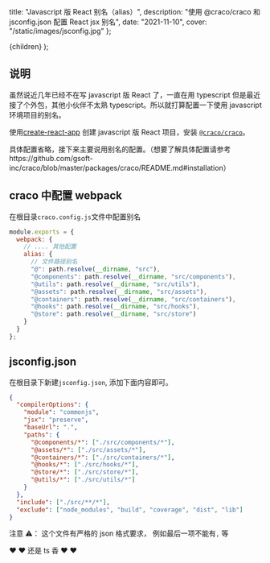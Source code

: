 
  title: "Javascript 版 React 别名（alias）",
  description: "使用 @craco/craco 和 jsconfig.json 配置 React jsx 别名",
  date: "2021-11-10",
  cover: "/static/images/jsconfig.jpg"
};

  <MDXContentCom meta={meta}>{children}</MDXContentCom>
);

## 说明

虽然说近几年已经不在写 javascript 版 React 了，一直在用 typescript 但是最近接了个外包，其他小伙伴不太熟 typescript。所以就打算配置一下使用 javascript 环境项目的别名。

使用[create-react-app](https://create-react-app.dev/) 创建 javascript 版 React 项目，安装 [`@craco/craco`](https://github.com/gsoft-inc/craco)。

具体配置省略，接下来主要说用别名的配置。（想要了解具体配置请参考https://github.com/gsoft-inc/craco/blob/master/packages/craco/README.md#installation）

## craco 中配置 webpack

在根目录`craco.config.js`文件中配置别名

```js
module.exports = {
  webpack: {
    // .... 其他配置
    alias: {
      // 文件路径别名
      "@": path.resolve(__dirname, "src"),
      "@components": path.resolve(__dirname, "src/components"),
      "@utils": path.resolve(__dirname, "src/utils"),
      "@assets": path.resolve(__dirname, "src/assets"),
      "@containers": path.resolve(__dirname, "src/containers"),
      "@hooks": path.resolve(__dirname, "src/hooks"),
      "@store": path.resolve(__dirname, "src/store")
    }
  }
};
```

## jsconfig.json

在根目录下新建`jsconfig.json`, 添加下面内容即可。

```json
{
  "compilerOptions": {
    "module": "commonjs",
    "jsx": "preserve",
    "baseUrl": ".",
    "paths": {
      "@components/*": ["./src/components/*"],
      "@assets/*": ["./src/assets/*"],
      "@containers/*": ["./src/containers/*"],
      "@hooks/*": ["./src/hooks/*"],
      "@store/*": ["./src/store/*"],
      "@utils/*": ["./src/utils/*"]
    }
  },
  "include": ["./src/**/*"],
  "exclude": ["node_modules", "build", "coverage", "dist", "lib"]
}
```

注意 ⚠️： 这个文件有严格的 json 格式要求， 例如最后一项不能有`,` 等

❤️ ❤️ 还是 ts 香 ❤️ ❤️

